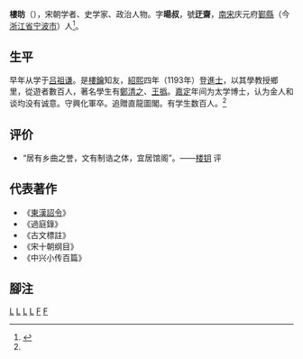 '''樓昉'''（{{bd|?||?||}}），宋朝学者、史学家、政治人物。字'''暘叔'''，號'''迂齋'''，[[南宋|南宋]]庆元府[[鄞縣|鄞縣]]（今[[浙江省|浙江省]][[宁波市|宁波市]]）人<ref name="樓昉">{{cite web |url=http://www.nbdaj.gov.cn/dandt/ysrw/sc/200712/t20071226_6188.html |title=樓昉 |publisher=宁波档案网 |date=2008-09-19 |accessdate=2012年1月30日 |language=中文 |archive-date=2011-09-04 |archive-url=https://web.archive.org/web/20110904143122/http://www.nbdaj.gov.cn/dandt/ysrw/sc/200712/t20071226_6188.html |dead-url=no }}</ref>。

== 生平 ==
早年从学于[[吕祖谦|吕祖谦]]。是[[樓鑰|樓鑰]]知友，[[紹熙|紹熙]]四年（1193年）登[[進士|進士]]，以其學教授鄉里，從遊者數百人，著名學生有[[鄭清之|鄭清之]]、[[王撝|王撝]]。[[嘉定_(年号)|嘉定]]年间为太学博士，认为金人和谈均没有诚意。守興化軍卒。追贈直龍圖閣。有学生数百人。<ref name="樓昉"/>

== 评价 ==
* “居有乡曲之誉，文有制诰之体，宜居馆阁”。——[[楼钥|楼钥]] 评

== 代表著作 ==
* 《[[兩漢詔令|東漢詔令]]》
* 《過庭錄》
* 《古文標註》
* 《宋十朝纲目》
* 《中兴小传百篇》

== 腳注 ==
{{reflist}}

[[Category:宋朝政治人物|L]]
[[Category:浙东史学|L]]
[[Category:宋朝历史学家|L]]
[[Category:鄞县人|L]]
[[Category:月湖楼氏|F]]
[[Category:樓姓|F]]